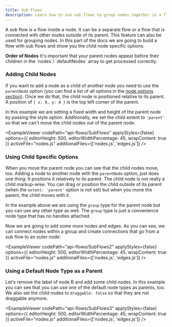 ```yaml
---
title: Sub Flows
description: Learn how to use sub flows to group nodes together in a flow.
---
```


A sub flow is a flow inside a node. It can be a separate flow or a flow that is connected with other nodes outside of its parent. This feature can also be used for grouping nodes. In this part of the docs we are going to build a flow with sub flows and show you the child node specific options.


<Callout type="warning">
  <strong>Order of Nodes</strong>
  It's important that your parent nodes appear before their children in the `nodes`/
  `defaultNodes` array to get processed correctly.
</Callout>

### Adding Child Nodes

If you want to add a node as a child of another node you need to use the `parentNode` option (you can find a list of all options in the [node options section](/api-reference/types/node)). Once we do that, the child node is positioned relative to its parent. A position of `{ x: 0, y: 0 }` is the top left corner of the parent.

In this example we are setting a fixed width and height of the parent node by passing the style option. Additionally, we set the child extent to `'parent'` so that we can't move the child nodes out of the parent node.


<ExampleViewer
  codePath="api-flows/SubFlows"
  applyStyles={false}
  options={{ editorHeight: 500, editorWidthPercentage: 45, wrapContent: true }}
  activeFile="nodes.js"
  additionalFiles={['nodes.js', 'edges.js']}
/>

### Using Child Specific Options

When you move the parent node you can see that the child nodes move, too. Adding a node to another node with the `parentNode` option, just does one thing: It positions it relatively to its parent. The child node is not really a child markup-wise. You can drag or position the child outside of its parent (when the `extent: 'parent'` option is not set) but when you move the parent, the child moves with it.

In the example above we are using the `group` type for the parent node but you can use any other type as well. The `group` type is just a convenience node type that has no handles attached.

Now we are going to add some more nodes and edges. As you can see, we can connect nodes within a group and create connections that go from a sub flow to an outer node:

<ExampleViewer
  codePath="api-flows/SubFlows2"
  applyStyles={false}
  options={{ editorHeight: 500, editorWidthPercentage: 45, wrapContent: true }}
  activeFile="nodes.js"
  additionalFiles={['nodes.js', 'edges.js']}
/>

### Using a Default Node Type as a Parent

Let's remove the label of node B and add some child nodes. In this example you can see that you can use one of the default node types as parents, too. We also set the child nodes to `draggable: false` so that they are not draggable anymore.

<ExampleViewer
  codePath="api-flows/SubFlows3"
  applyStyles={false}
  options={{ editorHeight: 500, editorWidthPercentage: 45, wrapContent: true }}
  activeFile="nodes.js"
  additionalFiles={['nodes.js', 'edges.js']}
/>
